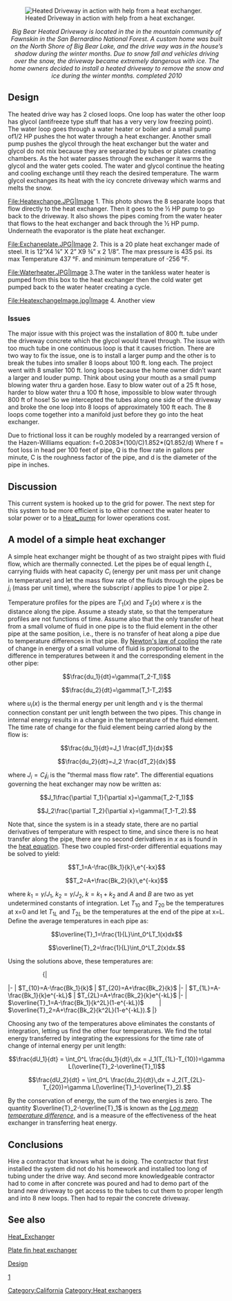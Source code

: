 <!-- Comments that appear only in the edit view are formatted like this. -->
<!-- These comments are offered as an aid as you get started. Remove as you wish. -->
<!-- next line is the code for inserting an image; delete if you don't have an image yet -->
[[File:Heatedsnow.jpg|thumb|right|Heated Driveway in action with help from a heat exchanger.]]

<center>''Big Bear Heated Driveway is located in the in the mountain community of Fawnskin in the San Bernardino National Forest. A custom home was built on the North Shore of Big Bear Lake, and the drive way was in the house’s shadow during the winter months.  Due to snow fall and vehicles driving over the snow, the driveway became extremely dangerous with ice.  The home owners decided to install a heated driveway to remove the snow and ice during the winter months.   completed 2010 ''</center>



== Design ==

The heated drive way has 2 closed loops. One loop has water the other loop has glycol (antifreeze type stuff that has a very very low freezing point).  The water loop goes through a water heater or boiler and a small pump of1/2 HP pushes the hot water through a heat exchanger.  Another small pump pushes the glycol through the heat exchanger but the water and glycol do not mix because they are separated by tubes or plates creating chambers.  As the hot water passes through the exchanger it warms the glycol and the water gets cooled. The water and glycol continue the heating and cooling exchange until they reach the desired temperature. The warm glycol exchanges its heat with the icy concrete driveway which warms and melts the snow.

<!-- Here is a sample gallery.  -->
<gallery caption="Sample gallery">
File:Heatexchange.JPG|Image 1. This photo shows the 8 separate loops that flow directly to the heat exchanger.  Then it goes to the ½ HP pump to go back to the driveway.  It also shows the pipes coming from the water heater that flows to the heat exchanger and back through the ½ HP pump. Underneath the evaporator is the plate heat exchanger.

File:Exchaneplate.JPG|Image 2. This is a 20 plate heat exchanger made of steel. It is 12”X4 ¼” X 2” X9 ¾” x 2 1/8”. The max pressure is 435 psi. its max Temperature 437 °F. and minimum temperature of -256 °F.

File:Waterheater.JPG|Image 3.The water in the tankless water heater is pumped from this box to the heat exchanger then the cold water get pumped back to the water heater creating a cycle. 

File:HeatexchangeImage.jpg|Image 4. Another view
</gallery>


=== Issues ===

The major issue with this project was the installation of 800 ft. tube under the driveway concrete which the glycol would travel through.  The issue with too much tube in one continuous loop is that it causes friction.  There are two way to fix the issue, one is to install a larger pump and the other is to break the tubes into smaller 8 loops about 100 ft. long each.  The project went with 8 smaller 100 ft. long loops because the home owner didn’t want a larger and louder pump.  Think about using your mouth as a small pump blowing water thru a garden hose.  Easy to blow water out of a 25 ft hose, harder to blow water thru a 100 ft hose, impossible to blow water through 800 ft of hose!  So we intercepted the tubes along one side of the driveway and broke the one loop into 8 loops of approximately 100 ft each. The 8 loops come together into a manifold just before they go into the heat exchanger.

Due to frictional loss it can be roughly modeled by a rearranged version of the Hazen-Williams equation: 
f=0.2083*(100/C)1.852*(Q1.852/d) 
Where f = foot loss in head per 100 feet of pipe, Q is the flow rate in gallons per minute, C is the roughness factor of the pipe, and d is the diameter of the pipe in inches.

== Discussion ==

This current system is hooked up to the grid for power.  The next step for this system to be more efficient is to either connect the water heater to solar power or to a [[Heat_pump]] for lower operations cost.

==A model of a simple heat exchanger==

A simple heat exchanger might be thought of as two straight pipes with fluid flow, which are thermally connected. Let the pipes be of equal length ''L'', carrying fluids with heat capacity <math>C_i</math> (energy per unit mass per unit change in temperature) and let the mass flow rate of the fluids through the pipes be <math>j_i</math> (mass per unit time), where the subscript ''i'' applies to pipe 1 or pipe 2.

Temperature profiles for the pipes are <math>T_1(x)</math> and <math>T_2(x)</math> where ''x'' is the distance along the pipe. Assume a steady state, so that the temperature profiles are not functions of time. Assume also that the only transfer of heat from a small volume of fluid in one pipe is to the fluid element in the other pipe at the same position, i.e., there is no transfer of heat along a pipe due to temperature differences in that pipe. By [[Newton's law of cooling]] the rate of change in energy of a small volume of fluid is proportional to the difference in temperatures between it and the corresponding element in the other pipe:

:<math>\frac{du_1}{dt}=\gamma(T_2-T_1)</math>

:<math>\frac{du_2}{dt}=\gamma(T_1-T_2)</math>

where <math>u_i(x)</math> is the thermal energy per unit length and γ is the thermal connection constant per unit length between the two pipes. This change in internal energy results in a change in the temperature of the fluid element. The time rate of change for the fluid element being carried along by the flow is:

:<math>\frac{du_1}{dt}=J_1 \frac{dT_1}{dx}</math>

:<math>\frac{du_2}{dt}=J_2 \frac{dT_2}{dx}</math>

where <math>J_i={C_i}   {j_i}</math> is the "thermal mass flow rate". The differential equations governing the heat exchanger may now be written as:

:<math>J_1\frac{\partial T_1}{\partial x}=\gamma(T_2-T_1)</math>

:<math>J_2\frac{\partial T_2}{\partial x}=\gamma(T_1-T_2).</math>

Note that, since the system is in a steady state, there are no partial derivatives of temperature with respect to time, and since there is no heat transfer along the pipe, there are no second derivatives in ''x'' as is found in the [[heat equation]]. These two coupled first-order differential equations may be solved to yield:

:<math>T_1=A-\frac{Bk_1}{k}\,e^{-kx}</math>

:<math>T_2=A+\frac{Bk_2}{k}\,e^{-kx}</math>

where <math>k_1=\gamma/J_1</math>, <math>k_2=\gamma/J_2</math>, <math>k=k_1+k_2</math> and ''A'' and ''B'' are two as yet undetermined constants of integration. Let <math>T_{10}</math> and <math>T_{20}</math> be the temperatures at x=0 and let <math>T_{1L}</math> and <math>T_{2L}</math> be the temperatures at the end of the pipe at x=L. Define the average temperatures in each pipe as:

:<math>\overline{T}_1=\frac{1}{L}\int_0^LT_1(x)dx</math>
:<math>\overline{T}_2=\frac{1}{L}\int_0^LT_2(x)dx.</math>

Using the solutions above, these temperatures are:

::{|
|-
| <math>T_{10}=A-\frac{Bk_1}{k}</math>
| <math>T_{20}=A+\frac{Bk_2}{k}</math>
|-
| <math>T_{1L}=A-\frac{Bk_1}{k}e^{-kL}</math>
| <math>T_{2L}=A+\frac{Bk_2}{k}e^{-kL}</math>
|-
| <math>\overline{T}_1=A-\frac{Bk_1}{k^2L}(1-e^{-kL})</math>&nbsp;&nbsp;&nbsp;&nbsp;&nbsp;&nbsp;&nbsp;&nbsp;
| <math>\overline{T}_2=A+\frac{Bk_2}{k^2L}(1-e^{-kL}).</math>
|}

Choosing any two of the temperatures above eliminates the constants of integration, letting us find the other four temperatures. We find the total energy transferred by integrating the expressions for the time rate of change of internal energy per unit length:

:<math>\frac{dU_1}{dt} = \int_0^L \frac{du_1}{dt}\,dx = J_1(T_{1L}-T_{10})=\gamma L(\overline{T}_2-\overline{T}_1)</math>

:<math>\frac{dU_2}{dt} = \int_0^L \frac{du_2}{dt}\,dx = J_2(T_{2L}-T_{20})=\gamma L(\overline{T}_1-\overline{T}_2).</math>

By the conservation of energy, the sum of the two energies is zero. The quantity <math>\overline{T}_2-\overline{T}_1</math> is known as the ''[[Log mean temperature difference]]'', and is a measure of the effectiveness of the heat exchanger in transferring heat energy.

== Conclusions ==

Hire a contractor that knows what he is doing.  The contractor that first installed the system did not do his homework and installed too long of tubing under the drive way.  And second more knowledgeable contractor had to come in after concrete was poured and had to demo part of the brand new driveway to get access to the tubes to cut them to proper length and into 8 new loops. Then had to repair the concrete driveway.

==See also==

[[Heat_Exchanger]]

[http://en.wikipedia.org/wiki/Plate_fin_heat_exchanger Plate fin heat exchanger]

[[Design]]

[http://en.wikipedia.org/w/index.php?title=Heat_exchanger&action=edit&section=33]

[[Category:California]]
[[Category:Heat exchangers]]